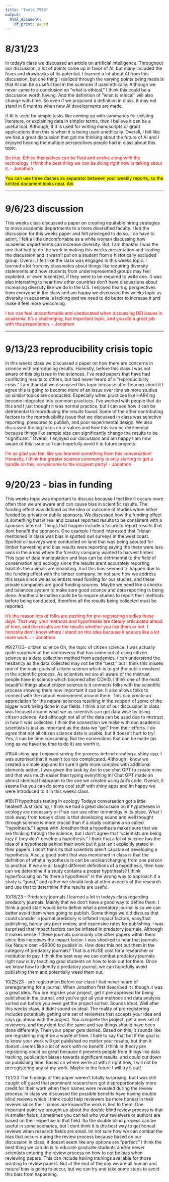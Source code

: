 ---
title: "Tools_7970"
output:
  html_document:
    df_print: paged
---


# 8/31/23

In today's class we discussed an article on artificial intelligence. Throughout our discussion, a lot of points came up in favor of AI, but many included the fears and drawbacks of its potential. I learned a lot about AI from this discussion, but one thing I realized through the varying points being made is that AI can be a useful tool in the sciences if used ethically. Although we never came to a conclusion on "what is ethical," I think this could be a discussion worth having. And the definition of "what is ethical" will also change with time. So even if we proposed a definition in class, it may not stand in 6 months when new AI developments are made. 

If AI is used for simple tasks like coming up with summaries for existing literature, or explaining data in simpler terms, then I believe it can be a useful tool. Although, if it is used for writing manuscripts or grant applications then this is when it is being used unethically. Overall, I felt like we had a great discussion that got me thinking about the future of AI and I enjoyed hearing the multiple perspectives people had in class about this topic. 

<span style="color:red">So true. Ethics themselves can be fluid and evolve along with the technology. I think the best thing we can be doing right now is talking about it. - Jonathon</span>

<mark> You can use three dashes as separator between your weekly reports, so the knitted document looks neat. Ani

---

# 9/6/23 discussion

This weeks class discussed a paper on creating equitable hiring strategies to move academic departments to a more diversified faculty. I led the discussion for this weeks paper and felt privileged to do so. I do have to admit, I felt a little uncomfortable as a white woman discussing how academic departments can increase diversity. But, I am thankful I was the one that had to do the work in making this weeks presentation and leading the discussion and it wasn't put on a student from a historically excluded group. Overall, I felt like the class was engaged in this weeks topic. I learned a lot from my classmates about things like requiring diversity statements and how students from underrepresented groups may feel exploited, or even tokenized, if they were to be required to write one. It was also interesting to hear how other countries don't have discussions about increasing diversity like we do in the U.S. I enjoyed hearing perspectives from everyone in the class and am happy we discussed this weeks topic as diversity in academia is lacking and we need to do better to increase it and make it feel more welcoming. 

<span style="color:red">I too can feel uncomfortable and uneducated when discussing DEI issues in academia. It's a challenging, but important topic, and you did a great job with the presentation. - Jonathon</span>

---

# 9/13/23 reproducibility crisis topic
In this weeks class we discussed a paper on how there are concerns in science with reproducing results. Honestly, before this class I was not aware of this big issue in the sciences. I've read papers that have had conflicting results to others, but had never heard of a "reproducibility crisis." I am thankful we discussed this topic because after hearing about it I agree this is going to become more of an issue over time as more studies on similar topics are conducted. Especially when practices like HARKing become integrated into common practices. I've worked with people that do this and I just thought it was normal practice, but I can see how it can be detrimental to reproducing the results found. Some of the other contributing factors to the reproducibility issue that we discussed in class was selective reporting, pressures to publish, and poor experimental design. We also discussed the big focus on p-values and how this can be detrimental because things like sample size can significantly change the results to be "significant." Overall, I enjoyed our discussion and am happy I am now aware of this issue so I can hopefully avoid it in future projects.

<span style="color:red">I'm so glad you feel like you learned something from this conversation! Honestly, I think the greater science community is only starting to get a handle on this, so welcome to the incipient party!  - Jonathon</span>



# 9/20/23 - bias in funding

This weeks topic was important to discuss because I feel like it occurs more often than we are aware and can cause bias in scientific results. The funding effect was defined as the idea or outcome of studies when either funded by private or public sponsors. We discussed how the funding effect is something that is real and causes reported results to be consistent with a sponsors interest. Things that happen include a failure to report results that dont benefit the sponsors. One example I found interested that Tristan mentioned in class was bias in spotted owl surveys in the west coast. Spotted oil surveys were conducted on land that was being scouted for timber harvesting and bias results were reporting saying the there were less owls in the areas where the forestry company wanted to harvest timber. This type of data manipulation and bias can be detrimental to the field of conservation and ecology since the results arent accurately reporting habitats the animals are inhabiting. And this bias seemed to happen due to the funding effect with the timber company. Im not sure how we address this issue since we as scientists need funding for our studies, and these private companies are good funding sources. Maybe we need like a checks and balances system to make sure good science and data reporting is being done. Another alternative could be to require studies to report their methods before being conducted, therefore all the results being collected must be reported. 

<span style="color:red">It's the reason lots of folks are pushing for pre-registering studies these days. That way, your methods and hypotheses are clearly articulated ahead of time, and the results are the results whether you like them or not. I honestly don't know where I stand on this idea because it sounds like a lot more work...  - Jonathon</span>


#9/27/23- citizen science
Oh, the topic of citizen science. I was actually quite surprised at the controversy that has come out of using citizen science as a data collection method from academics. I can understand the hesitancy as the data collected may not be the "best," but I think this misses one of the main goals of citizen science which is to get the public involved in the scientific process. As scientists we are all aware of the mistrust people have in science which boomed after COVID. I think one of the most beautiful things about citizen science is it connects folks with the scientific process showing them how important it can be. It also allows folks to connect with the natural environment around them. This can create an appreciation for the natural sciences resulting in the support of some of the bigger work being done in our fields. I think a lot of our discussion in class was focused around what we as scientists can get data wise by using citizen science. And although not all of the data can be used due to mistrust in how it was collected, I think the connection we make with non academic scientists is just as important as the data we "get" from their efforts. I do agree that not all citizen science data is usable, but it doesn't hurt to try! Yes, it can be time consuming. But the connections that can be made (as long as we have the time to do it) are worth it. 


#10/4 shiny app
I enjoyed seeing the process behind creating a shiny app. I was surprised that it wasn't too too complicated. Although I know we created a simple app and Im sure it gets more complex with additional elements added. I was given the task by Ani to use chat GPT to create mine and that was much easier than typing everything in! Chat GPT made an almost identical histogram to the one we created using Ani's code. Overall, it seems like you can do some cool stuff with shiny apps and Im happy we were introduced to it in this weeks class. 


#10/11 hypothesis testing in ecology 
Todays conversation got a little heated!! Just kidding, I think we had a great discussion on if hypotheses in ecology are necessary or if we can use other terminolgy in its place. What I took away from today's class is that developing sound and well thought through science is more crucial than if a study contains a so called "hypothesis." I agree with Jonathon that a hypothesis makes sure that we are thinking through the science, but I don't agree that "scientists are being lazy if they don't develop a hypothesis." I think that a lot of science has the idea of a hypothesis behind their work but it just isn't explicitly stated in their papers. I don't think its that scientists aren't capable of developing a hypothesis. Also, a good point that was mentioned in class is that the definition of what a hypothesis is can be unclear/changing from one person to another. If we are all taught different definitions of a hypothesis, then how can we determine if a study contains a proper hypothesis? I think hyperfocusing on "is there a hypothesis" is the wrong way to approach if a study is "good," and rather we should look at other aspects of the research and use that to determine if the results are useful. 




10/18/23 - Predatory journals
I learned a lot in todays class regarding predatory journals. Mainly that we don't have a good way to define them. I think a good start would be to define what a predatory journal is so we can better avoid them when going to publish. Some things we did discuss that could consider a journal predatory is inflated impact factors, easy/fast publishing, barely any peer review, and expensive rates for publishing. I was surprised that impact factors can be inflated in predatory journals. Although it makes sense if these journals commonly cite other papers within them since this increases the impact factor. I was shocked to hear that journals like Nature cost ~$9000 to publish in. How does this not put them in the category of predatory journals? That is a HUGE cost for a researcher or institution to pay. I think the best way we can combat predatory journals right now is by teaching grad students on how to look out for them. Once we know how to identify a predatory journal, we can hopefully avoid publishing them and potentially weed them out. 


10/25/23 - pre registration
Before our class I had never heard of preregsitering for a journal. When Jonathon first described it I though it was a great idea. You pre register your project, get it pre approved for being published in the journal, and you've got all your methods and data analysis sorted out before you even get the project sorted. Sounds ideal. Well after this weeks class, it didnt sound so ideal. The reality of pre registering includes potentially getting one set of reviewers that accepts your idea and says go ahead with the project. You complete the project, get a new set of reviewers, and they dont feel the same and say things should have been done differently. Then your paper gets denied. Based on this, it sounds like pre registering might be a waste of time. I hate to say that but if the goal is to know your work will get published no matter your results, but then it doesnt..seems like a lot of work with no benefit. I think in theory pre registering could be great because it prevents people from things like data hacking, publication biases towards significant results, and could cut down on publishing time. Based on where we're at with it right now, I will not be preregistering any of my work. Maybe in the future I will try it out!


11/1/23
The findings of this paper weren't totally surprising, but I was still caught off guard that prominent researchers got disproportionately more credit for their work when their names were revealed during the review process. In class we discussed the possible benefits have having double blind reviews which I think could help reviewers be more honest in their reviews since their names are known/the work is tied to them. One important point we brought up about the double blind review process is that in smaller fields, sometimes you can tell who your reviewers or authors are based on their expertise in that field. So the double blind process can be useful in some scenarios, but I dont think it is the best way to get honest reviews when research fields are small. Im not sure how we can combat the bias that occurs during the review process because based on our discussion in class, it doesnt seem like any options are "perfect." I think the best thing we can do is to educate graduate students and/or newer scientists entering the review process on how to not be bias when reviewing papers. This can include having trainings available for those wanting to review papers. But at the end of the day we are all human and natural bias is going to occur, but we can try and take some steps to avoid this bias from happening. 




